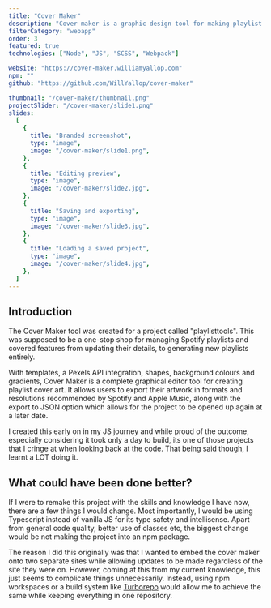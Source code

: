 ```yaml
---
title: "Cover Maker"
description: "Cover maker is a graphic design tool for making playlist cover artwork. It has templates, media, shapes and text and allows you to export as an image or JSON."
filterCategory: "webapp"
order: 3
featured: true
technologies: ["Node", "JS", "SCSS", "Webpack"]

website: "https://cover-maker.williamyallop.com"
npm: ""
github: "https://github.com/WillYallop/cover-maker"

thumbnail: "/cover-maker/thumbnail.png"
projectSlider: "/cover-maker/slide1.png"
slides:
  [
    {
      title: "Branded screenshot",
      type: "image",
      image: "/cover-maker/slide1.png",
    },
    {
      title: "Editing preview",
      type: "image",
      image: "/cover-maker/slide2.jpg",
    },
    {
      title: "Saving and exporting",
      type: "image",
      image: "/cover-maker/slide3.jpg",
    },
    {
      title: "Loading a saved project",
      type: "image",
      image: "/cover-maker/slide4.jpg",
    },
  ]
---
```


## Introduction

The Cover Maker tool was created for a project called "playlisttools". This was supposed to be a one-stop shop for managing Spotify playlists and covered features from updating their details, to generating new playlists entirely.

With templates, a Pexels API integration, shapes, background colours and gradients, Cover Maker is a complete graphical editor tool for creating playlist cover art. It allows users to export their artwork in formats and resolutions recommended by Spotify and Apple Music, along with the export to JSON option which allows for the project to be opened up again at a later date.

I created this early on in my JS journey and while proud of the outcome, especially considering it took only a day to build, its one of those projects that I cringe at when looking back at the code. That being said though, I learnt a LOT doing it.

## What could have been done better?

If I were to remake this project with the skills and knowledge I have now, there are a few things I would change. Most importantly, I would be using Typescript instead of vanilla JS for its type safety and intellisense. Apart from general code quality, better use of classes etc, the biggest change would be not making the project into an npm package.

The reason I did this originally was that I wanted to embed the cover maker onto two separate sites while allowing updates to be made regardless of the site they were on. However, coming at this from my current knowledge, this just seems to complicate things unnecessarily. Instead, using npm workspaces or a build system like [Turborepo](https://turborepo.org/) would allow me to achieve the same while keeping everything in one repository.
